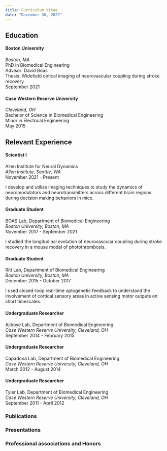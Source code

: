 ```yaml
---
title: Curriculum Vitae
date: "December 30, 2022"
---
```


## Education

#### Boston University
*Boston, MA* <br />
PhD in Biomedical Engineering <br />
Advisor: David Boas <br />
Thesis: Widefield optical imaging of neurovascular coupling during stroke recovery <br />
September 2021

#### Case Western Reserve University
*Cleveland, OH* <br />
Bachelor of Science in Biomedical Engineering <br />
Minor in Electrical Engineering <br />
May 2015

## Relevant Experience

#### Scientist I
Allen Institute for Neural Dynamics <br />
*Allen Institute, Seattle, WA* <br />
November 2021 - Present

I develop and utilize imaging techniques to study the dynamics of neuromodulators and neurotransmitters across different brain regions during decision making behaviors in mice.

#### Graduate Student
BOAS Lab, Department of Biomedical Engineering <br />
*Boston University, Boston, MA* <br />
November 2017 - September 2021

I studied the longitudinal evolution of neurovascular coupling during stroke recovery in a mouse model of photothrombosis.

#### Graduate Student 
Ritt Lab, Department of Biomedical Engineering <br />
*Boston University, Boston, MA* <br />
December 2015 - October 2017

I used closed-loop real-time optogenetic feedback to understand the involvement of cortical sensory areas in active sensing motor outputs on short timescales.

#### Undergraduate Researcher
Ajiboye Lab, Department of Biomedical Engineering <br />
*Case Western Reserve University, Cleveland, OH* <br />
September 2014 - February 2015

#### Undergraduate Researcher
Capadona Lab, Department of Biomedical Engineering <br />
*Case Western Reserve University, Cleveland, OH* <br />
March 2012 - August 2014

#### Undergraduate Researcher
Tyler Lab, Department of Biomedical Engineering <br />
*Case Western Reserve University, Cleveland, OH* <br />
September 2011 - April 2012

### Publications

### Presentations

### Professional associations and Honors